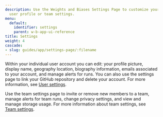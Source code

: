 ```yaml
---
description: Use the Weights and Biases Settings Page to customize your individual
  user profile or team settings.
menu:
  default:
    identifier: settings
    parent: w-b-app-ui-reference
title: Settings
weight: 4
cascade:
- slug: guides/app/settings-page/:filename
---
```


Within your individual user account you can edit: your profile picture, display name, geography location, biography information, emails associated to your account, and manage alerts for runs. You can also use the settings page to link your GitHub repository and delete your account. For more information, see [User settings](/platform/app/settings-page/user-settings/).

Use the team settings page to invite or remove new members to a team, manage alerts for team runs, change privacy settings, and view and manage storage usage. For more information about team settings, see [Team settings](/platform/app/settings-page/teams/).